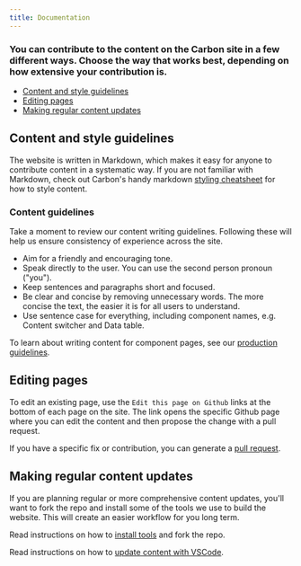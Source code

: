 ```yaml
---
title: Documentation
---
```


### You can contribute to the content on the Carbon site in a few different ways. Choose the way that works best, depending on how extensive your contribution is.

<AnchorLinks>

- [Content and style guidelines](#content-and-style-guidelines)
- [Editing pages](#editing-pages)
- [Making regular content updates](#making-regular-content-updates)

</AnchorLinks>

## Content and style guidelines

The website is written in Markdown, which makes it easy for anyone to contribute content in a systematic way. If you are not familiar with Markdown, check out Carbon's handy markdown [styling cheatsheet](https://github.com/carbon-design-system/carbon-website/wiki/Markdown-cheatsheet) for how to style content. 

### Content guidelines

Take a moment to review our content writing guidelines. Following these will help us ensure consistency of experience across the site. 

* Aim for a friendly and encouraging tone.
* Speak directly to the user. You can use the second person pronoun ("you").
* Keep sentences and paragraphs short and focused.
* Be clear and concise by removing unnecessary words. The more concise the text, the easier it is for all users to understand.
* Use sentence case for everything, including component names, e.g. Content switcher and Data table.

To learn about writing content for component pages, see our [production guidelines](https://github.com/carbon-design-system/carbon-website/wiki/Production-guidelines#creating-content-for-component-pages). 

## Editing pages

To edit an existing page, use the `Edit this page on Github` links at the bottom of each page on the site. The link opens the specific Github page where you can edit the content and then propose the change with a pull request.

If you have a specific fix or contribution, you can generate a [pull request](https://github.com/carbon-design-system/carbon-website/wiki/Creating-a-PR-through-github.com-UI).

## Making regular content updates

If you are planning regular or more comprehensive content updates, you'll want to fork the repo and install some of the tools we use to build the website. This will create an easier workflow for you long term. 

Read instructions on how to [install tools](https://github.com/carbon-design-system/carbon-website/wiki/Updating-content-on-carbondesignsystem.com) and fork the repo.

Read instructions on how to [update content with VSCode](https://github.com/carbon-design-system/carbon-website/wiki/Update-content-with-VSCode).
